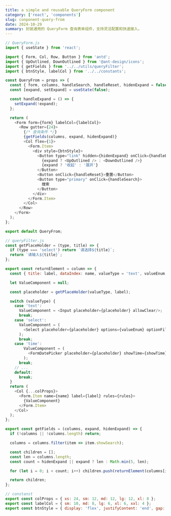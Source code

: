 ```yaml
---
title: a simple and reusable QueryForm component
category: ['react', 'components']
slug: conponent-query-from
date: 2024-10-29
summary: 封装通用的 QueryForm 查询表单组件，支持灵活配置和快速接入。
---
```



```JavaScript
// QueryForm.js
import { useState } from 'react';

import { Form, Col, Row, Button } from 'antd';
import { UpOutlined, DownOutlined } from '@ant-design/icons';
import { getFields } from '../../utils/queryFilter';
import { btnStyle, labelCol } from '../../constants';

const QueryFrom = props => {
  const { form, columns, handleSearch, handleReset, hidenExpand = false } = props;
  const [expand, setExpand] = useState(false);

  const handleExpand = () => {
    setExpand(!expand);
  };

  return (
    <Form form={form} labelCol={labelCol}>
      <Row gutter={24}>
        {/* 查询条件 */}
        {getFields(columns, expand, hidenExpand)}
        <Col flex={1}>
          <Form.Item>
            <div style={btnStyle}>
              <Button type="link" hidden={hidenExpand} onClick={handleExpand}>
                {expand ? <UpOutlined /> : <DownOutlined />}
                {expand ? '收起' : '展开'}
              </Button>
              <Button onClick={handleReset}>重置</Button>
              <Button type="primary" onClick={handleSearch}>
                搜索
              </Button>
            </div>
          </Form.Item>
        </Col>
      </Row>
    </Form>
  );
};

export default QueryFrom;
```

```JavaScript
// queryFilter.js
const getPlaceHolder = (type, title) => {
  if (type === 'select') return `请选择${title}`;
  return `请输入${title}`;
};

export const returnElement = column => {
  const { title: label, dataIndex: name, valueType = 'text', valueEnum, rules, showTime = false } = column;

  let ValueComponent = null;

  const placeholder = getPlaceHolder(valueType, label);

  switch (valueType) {
    case 'text':
      ValueComponent = <Input placeholder={placeholder} allowClear/>;
      break;
    case 'select':
      ValueComponent = (
        <Select placeholder={placeholder} options={valueEnum} optionFilterProp="label" allowClear/>
      );
      break;
    case 'time':
        ValueComponent = (
          <FormDatePicker placeholder={placeholder} showTime={showTime}/>
        );
      break;
    // ...
    default:
      break;
  }
  return (
    <Col {...colProps}>
      <Form.Item name={name} label={label} rules={rules}>
        {ValueComponent}
      </Form.Item>
    </Col>
  );
};

export const getFields = (columns, expand, hidenExpand) => {
  if (!columns || !columns.length) return;

  columns = columns.filter(item => item.showSearch);

  const children = [];
  const len = columns.length;
  const count = hidenExpand || expand ? len : Math.min(5, len);

  for (let i = 0; i < count; i++) children.push(returnElement(columns[i]));

  return children;
};
```

```JavaScript
// constanst
export const colProps = { xs: 24, sm: 12, md: 12, lg: 12, xl: 8 };
export const labelCol = { sm: 10, md: 8, lg: 6, xl: 6, xxl: 4 };
export const btnStyle = { display: 'flex', justifyContent: 'end', gap: 10 };
```

